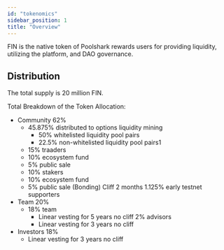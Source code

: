 ```yaml
---
id: "tokenomics"
sidebar_position: 1
title: "Overview"
---
```

 
FIN is the native token of Poolshark rewards users for providing liquidity, utilizing the platform, and DAO governance. 

## Distribution 
The total supply is 20 million FIN. 

Total Breakdown of the Token Allocation: 
- Community 62%
    - 45.875% distributed to options liquidity mining 
        - 50% whitelisted liquidity pool pairs 
        - 22.5% non-whitelisted liquidity pool pairs1
    - 15% traaders
    - 10% ecosystem fund 
    - 5% public sale  
    - 10% stakers 
    - 10% ecosystem fund
    - 5% public sale (Bonding)
Cliff 2 months 
1.125% early testnet supporters 
- Team 20%
    - 18% team
        - Linear vesting for 5 years no cliff
    2% advisors 
        - Linear vesting for 3 years no cliff
- Investors 18% 
    - Linear vesting for 3 years no cliff


